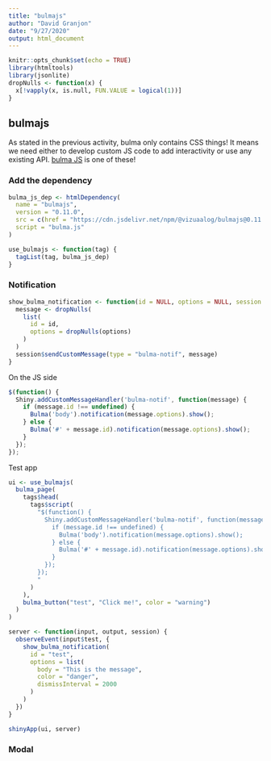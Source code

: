 ```yaml
---
title: "bulmajs"
author: "David Granjon"
date: "9/27/2020"
output: html_document
---
```


```r
knitr::opts_chunk$set(echo = TRUE)
library(htmltools)
library(jsonlite)
dropNulls <- function(x) {
  x[!vapply(x, is.null, FUN.VALUE = logical(1))]
}
```

## bulmajs
As stated in the previous activity, bulma only contains CSS things! It means we need
either to develop custom JS code to add interactivity or use any existing API. 
[bulma JS](https://bulmajs.tomerbe.co.uk/) is one of these!

### Add the dependency
```r
bulma_js_dep <- htmlDependency(
  name = "bulmajs",
  version = "0.11.0",
  src = c(href = "https://cdn.jsdelivr.net/npm/@vizuaalog/bulmajs@0.11.0/dist"),
  script = "bulma.js"
)

use_bulmajs <- function(tag) {
  tagList(tag, bulma_js_dep)
}
```

### Notification 
```r
show_bulma_notification <- function(id = NULL, options = NULL, session = shiny::getDefaultReactiveDomain()) {
  message <- dropNulls(
    list(
      id = id,
      options = dropNulls(options)
    )
  )
  session$sendCustomMessage(type = "bulma-notif", message)
}
```

On the JS side

```js
$(function() {
  Shiny.addCustomMessageHandler('bulma-notif', function(message) {
    if (message.id !== undefined) {
      Bulma('body').notification(message.options).show();
    } else {
      Bulma('#' + message.id).notification(message.options).show();
    }
  });
});
```

Test app


```r
ui <- use_bulmajs(
  bulma_page(
    tags$head(
      tags$script(
        "$(function() {
          Shiny.addCustomMessageHandler('bulma-notif', function(message) {
            if (message.id !== undefined) {
              Bulma('body').notification(message.options).show();
            } else {
              Bulma('#' + message.id).notification(message.options).show();
            }
          });
        });
        "
      )
    ),
    bulma_button("test", "Click me!", color = "warning")
  )
)

server <- function(input, output, session) {
  observeEvent(input$test, {
    show_bulma_notification(
      id = "test", 
      options = list(
        body = "This is the message",
        color = "danger",
        dismissInterval = 2000
      )
    )
  })
}

shinyApp(ui, server)
```

### Modal
